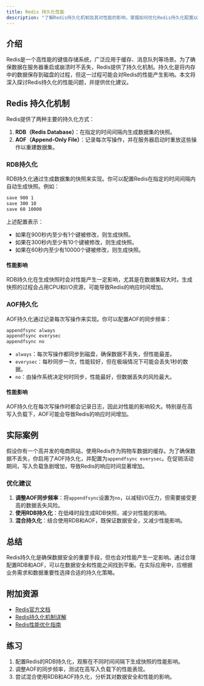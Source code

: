 ```yaml
---
title: Redis 持久化性能
description: "了解Redis持久化机制及其对性能的影响，掌握如何优化Redis持久化配置以提升系统性能。"
---
```


## 介绍

Redis是一个高性能的键值存储系统，广泛应用于缓存、消息队列等场景。为了确保数据在服务器重启或崩溃时不丢失，Redis提供了持久化机制。持久化是将内存中的数据保存到磁盘的过程，但这一过程可能会对Redis的性能产生影响。本文将深入探讨Redis持久化的性能问题，并提供优化建议。

## Redis 持久化机制

Redis提供了两种主要的持久化方式：

1. **RDB（Redis Database）**：在指定的时间间隔内生成数据集的快照。
2. **AOF（Append-Only File）**：记录每次写操作，并在服务器启动时重放这些操作以重建数据集。

### RDB持久化

RDB持久化通过生成数据集的快照来实现。你可以配置Redis在指定的时间间隔内自动生成快照。例如：

```bash
save 900 1
save 300 10
save 60 10000
```

上述配置表示：
- 如果在900秒内至少有1个键被修改，则生成快照。
- 如果在300秒内至少有10个键被修改，则生成快照。
- 如果在60秒内至少有10000个键被修改，则生成快照。

#### 性能影响

RDB持久化在生成快照时会对性能产生一定影响，尤其是在数据集较大时。生成快照的过程会占用CPU和I/O资源，可能导致Redis的响应时间增加。

### AOF持久化

AOF持久化通过记录每次写操作来实现。你可以配置AOF的同步频率：

```bash
appendfsync always
appendfsync everysec
appendfsync no
```

- `always`：每次写操作都同步到磁盘，确保数据不丢失，但性能最差。
- `everysec`：每秒同步一次，性能较好，但在极端情况下可能会丢失1秒的数据。
- `no`：由操作系统决定何时同步，性能最好，但数据丢失的风险最大。

#### 性能影响

AOF持久化在每次写操作时都会记录日志，因此对性能的影响较大。特别是在高写入负载下，AOF可能会导致Redis的响应时间增加。

## 实际案例

假设你有一个高并发的电商网站，使用Redis作为购物车数据的缓存。为了确保数据不丢失，你启用了AOF持久化，并配置为`appendfsync everysec`。在促销活动期间，写入负载急剧增加，导致Redis的响应时间显著增加。

### 优化建议

1. **调整AOF同步频率**：将`appendfsync`设置为`no`，以减轻I/O压力，但需要接受更高的数据丢失风险。
2. **使用RDB持久化**：在低峰时段生成RDB快照，减少对性能的影响。
3. **混合持久化**：结合使用RDB和AOF，既保证数据安全，又减少性能影响。

## 总结

Redis持久化是确保数据安全的重要手段，但也会对性能产生一定影响。通过合理配置RDB和AOF，可以在数据安全和性能之间找到平衡。在实际应用中，应根据业务需求和数据重要性选择合适的持久化策略。

## 附加资源

- [Redis官方文档](https://redis.io/documentation)
- [Redis持久化机制详解](https://redis.io/topics/persistence)
- [Redis性能优化指南](https://redis.io/topics/benchmarks)

## 练习

1. 配置Redis的RDB持久化，观察在不同时间间隔下生成快照的性能影响。
2. 调整AOF的同步频率，测试在高写入负载下的性能表现。
3. 尝试混合使用RDB和AOF持久化，分析其对数据安全和性能的影响。
